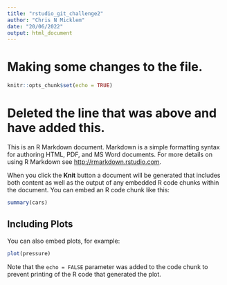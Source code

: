 ```yaml
---
title: "rstudio_git_challenge2"
author: "Chris N Micklem"
date: "20/06/2022"
output: html_document
---
```


# Making some changes to the file.

```r
knitr::opts_chunk$set(echo = TRUE)
```


# Deleted the line that was above and have added this.

This is an R Markdown document. Markdown is a simple formatting syntax for authoring HTML, PDF, and MS Word documents. For more details on using R Markdown see <http://rmarkdown.rstudio.com>.

When you click the **Knit** button a document will be generated that includes both content as well as the output of any embedded R code chunks within the document. You can embed an R code chunk like this:

```r
summary(cars)
```

## Including Plots

You can also embed plots, for example:

```r
plot(pressure)
```

Note that the `echo = FALSE` parameter was added to the code chunk to prevent printing of the R code that generated the plot.
